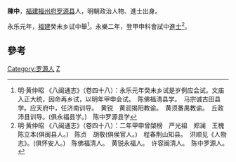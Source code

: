'''陳中'''，[[福建|福建]][[福州府|福州府]][[罗源县|罗源县]]人，明朝政治人物、進士出身。

永乐元年，[[福建|福建]]癸未乡试中舉<ref>明·黄仲昭 《八闽通志》（卷四十八）：永乐元年癸未乡试是岁例应会试。文庙入正大统，因命再乡试，以明年甲申会试。　陈佛福清县学。　马宗诚古田县学。应天府中，任济南训导。　黄锐　黄润揭阳教谕。　黄须番禺教谕。　丘政沛县训导。(俱永福县学。)　陈中罗源县学</ref>。永樂二年，登甲申科會試中[[進士|進士]]<ref>明·黄仲昭 《八闽通志》（卷四十八）：二年甲申曾棨榜　严光祖　郑澜　王槐　陈立本(俱闽县人。)　陈贞　胡敬(俱侯官人。)　程春荆山知县。　洪顺见《人物志》。(俱怀安人。)　陈佛福清人。　黄锐永福人。　许容闽清人。　陈中罗源人。</ref>。

==參考==
{{reflist}}
{{明朝人物小作品}}
{{永樂二年甲申科殿試金榜}}
{{DEFAULTSORT:Chen陈}}
[[Category:罗源人|Category:罗源人]]
[[Category:陈姓|Z]]
